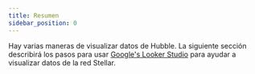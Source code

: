 ```yaml
---
title: Resumen
sidebar_position: 0
---
```


Hay varias maneras de visualizar datos de Hubble. La siguiente sección describirá los pasos para usar [Google's Looker Studio](https://cloud.google.com/looker-studio?hl=en) para ayudar a visualizar datos de la red Stellar.

